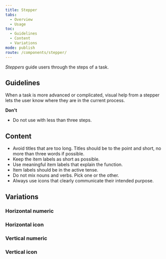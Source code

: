 ```yaml
---
title: Stepper
tabs:
  - Overview
  - Usage
toc:
  - Guidelines
  - Content
  - Variations
mode: publish
route: /components/stepper/
---
```


_Steppers_ guide users through the steps of a task.

<!--One to two sentences as an introduction to the component-->

## Guidelines

<!--List how to use it, sizes, widths, grid interactions, colour allowances -->

When a task is more advanced or complicated, visual help from a stepper lets the user know where they are in the current process.

**Don't**

<!--Bullet point list if needed -->

- Do not use with less than three steps.

## Content

- Avoid titles that are too long. Titles should be to the point and short, no more than three words if possible.
- Keep the item labels as short as possible.
- Use meaningful item labels that explain the function.
- Item labels should be in the active tense.
- Do not mix nouns and verbs. Pick one or the other.
- Always use icons that clearly communicate their intended purpose.

## Variations

<!--One ### heading per frame in Figma, explaining each component in that frame. One 'content' section per variation if needed -->

### Horizontal numeric

<FigmaImage
  url="https://www.figma.com/file/0bGXR2sCwMVSDNyyzu5BXrO5/UI%E2%80%94User-Interface?node-id=3744%3A319"
  alt="Figma design of horizontal and numeric stepper"
/>

### Horizontal icon

<FigmaImage
  url="https://www.figma.com/file/0bGXR2sCwMVSDNyyzu5BXrO5/UI%E2%80%94User-Interface?node-id=3744%3A318"
  alt="Figma design of horizontal icon stepper"
/>

### Vertical numeric

<FigmaImage
  url="https://www.figma.com/file/0bGXR2sCwMVSDNyyzu5BXrO5/UI%E2%80%94User-Interface?node-id=3744%3A466"
  alt="Figma design of vertical  and numeric stepper"
/>

### Vertical icon

<FigmaImage
  url="https://www.figma.com/file/0bGXR2sCwMVSDNyyzu5BXrO5/UI%E2%80%94User-Interface?node-id=3744%3A623"
  alt="Figma design of vertical icon stepper"
/>
